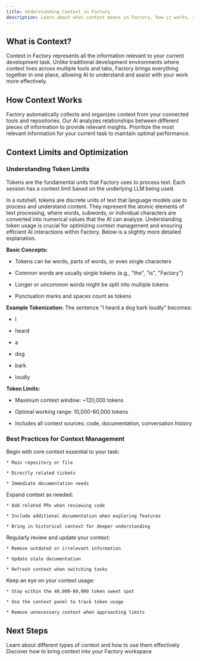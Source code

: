 ```yaml
---
title: Understanding Context in Factory
description: Learn about what context means in Factory, how it works, and best practices for managing it effectively
---
```


## What is Context?

Context in Factory represents all the information relevant to your current development task. Unlike traditional development environments where context lives across multiple tools and tabs, Factory brings everything together in one place, allowing AI to understand and assist with your work more effectively.

## How Context Works

<CardGroup cols={3}>
  <Card title="Smart Aggregation" icon="layer-group">
    Factory automatically collects and organizes context from your connected tools and repositories.
  </Card>

  <Card title="Intelligent Understanding" icon="brain">
    Our AI analyzes relationships between different pieces of information to provide relevant insights.
  </Card>

  <Card title="Selective Focus" icon="bullseye">
    Prioritize the most relevant information for your current task to maintain optimal performance.
  </Card>
</CardGroup>

## Context Limits and Optimization

### Understanding Token Limits

Tokens are the fundamental units that Factory uses to process text. Each session has a context limit based on the underlying LLM being used.

<Accordion title="What are Tokens?">
  In a nutshell, tokens are discrete units of text that language models use to process and understand content. They represent the atomic elements of text processing, where words, subwords, or individual characters are converted into numerical values that the AI can analyze. Understanding token usage is crucial for optimizing context management and ensuring efficient AI interactions within Factory. Below is a slightly more detailed explanation.

  **Basic Concepts:**

  * Tokens can be words, parts of words, or even single characters

  * Common words are usually single tokens (e.g., "the", "is", "Factory")

  * Longer or uncommon words might be split into multiple tokens

  * Punctuation marks and spaces count as tokens

  **Example Tokenization:**
  The sentence "I heard a dog bark loudly" becomes:

  * I

  * heard

  * a

  * dog

  * bark

  * loudly

  **Token Limits:**

  * Maximum context window: \~120,000 tokens

  * Optimal working range: 10,000-60,000 tokens

  * Includes all context sources: code, documentation, conversation history
</Accordion>

### Best Practices for Context Management

<Steps>
  <Step title="Start Focused">
    Begin with core context essential to your task:

    * Main repository or file

    * Directly related tickets

    * Immediate documentation needs
  </Step>

  <Step title="Add Context Gradually">
    Expand context as needed:

    * Add related PRs when reviewing code

    * Include additional documentation when exploring features

    * Bring in historical context for deeper understanding
  </Step>

  <Step title="Maintain Context Hygiene">
    Regularly review and update your context:

    * Remove outdated or irrelevant information

    * Update stale documentation

    * Refresh context when switching tasks
  </Step>

  <Step title="Monitor Context Size">
    Keep an eye on your context usage:

    * Stay within the 40,000-80,000 token sweet spot

    * Use the context panel to track token usage

    * Remove unnecessary context when approaching limits
  </Step>
</Steps>

## Next Steps

<CardGroup cols={2}>
  <Card title="Explore Context Types" icon="sitemap" href="/user-guides/managing-context/context-types">
    Learn about different types of context and how to use them effectively
  </Card>

  <Card title="Context Retrieval" icon="magnifying-glass" href="/user-guides/managing-context/context-retrieval">
    Discover how to bring context into your Factory workspace
  </Card>
</CardGroup>